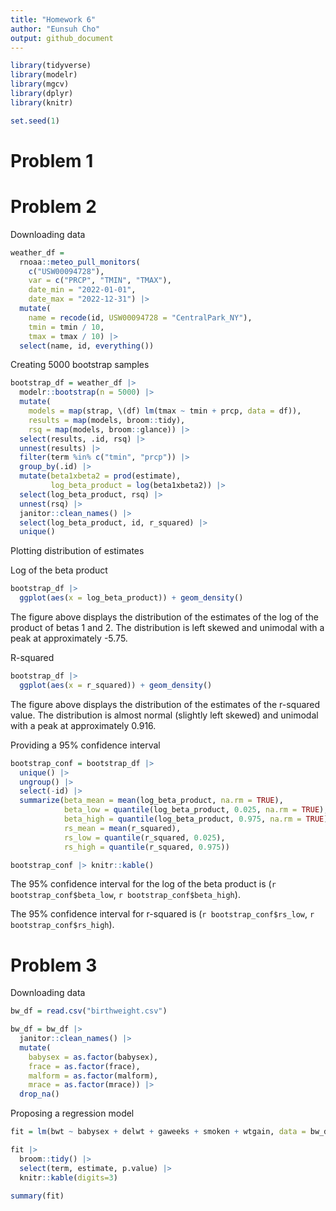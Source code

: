 ```yaml
---
title: "Homework 6"
author: "Eunsuh Cho"
output: github_document
---
```


```r
library(tidyverse)
library(modelr)
library(mgcv)
library(dplyr)
library(knitr)

set.seed(1)
```

# Problem 1

# Problem 2

Downloading data

```r
weather_df = 
  rnoaa::meteo_pull_monitors(
    c("USW00094728"),
    var = c("PRCP", "TMIN", "TMAX"), 
    date_min = "2022-01-01",
    date_max = "2022-12-31") |>
  mutate(
    name = recode(id, USW00094728 = "CentralPark_NY"),
    tmin = tmin / 10,
    tmax = tmax / 10) |>
  select(name, id, everything())
```

Creating 5000 bootstrap samples

```r
bootstrap_df = weather_df |> 
  modelr::bootstrap(n = 5000) |> 
  mutate(
    models = map(strap, \(df) lm(tmax ~ tmin + prcp, data = df)),
    results = map(models, broom::tidy),
    rsq = map(models, broom::glance)) |> 
  select(results, .id, rsq) |> 
  unnest(results) |> 
  filter(term %in% c("tmin", "prcp")) |> 
  group_by(.id) |> 
  mutate(beta1xbeta2 = prod(estimate),
         log_beta_product = log(beta1xbeta2)) |> 
  select(log_beta_product, rsq) |> 
  unnest(rsq) |> 
  janitor::clean_names() |> 
  select(log_beta_product, id, r_squared) |> 
  unique()
```

Plotting distribution of estimates

Log of the beta product
```r
bootstrap_df |> 
  ggplot(aes(x = log_beta_product)) + geom_density()
```
The figure above displays the distribution of the estimates of the log of the product of betas 1 and 2. The distribution is left skewed and unimodal with a peak at approximately -5.75.

R-squared
```r
bootstrap_df |> 
  ggplot(aes(x = r_squared)) + geom_density()
```
The figure above displays the distribution of the estimates of the r-squared value. The distribution is almost normal (slightly left skewed) and unimodal with a peak at approximately 0.916.

Providing a 95% confidence interval

```r
bootstrap_conf = bootstrap_df |> 
  unique() |>
  ungroup() |> 
  select(-id) |> 
  summarize(beta_mean = mean(log_beta_product, na.rm = TRUE),
            beta_low = quantile(log_beta_product, 0.025, na.rm = TRUE),
            beta_high = quantile(log_beta_product, 0.975, na.rm = TRUE),
            rs_mean = mean(r_squared),
            rs_low = quantile(r_squared, 0.025),
            rs_high = quantile(r_squared, 0.975))

bootstrap_conf |> knitr::kable()
```

The 95% confidence interval for the log of the beta product is (`r bootstrap_conf$beta_low`, `r bootstrap_conf$beta_high`).

The 95% confidence interval for r-squared is (`r bootstrap_conf$rs_low`, `r bootstrap_conf$rs_high`).

# Problem 3

Downloading data

```r
bw_df = read.csv("birthweight.csv")

bw_df = bw_df |> 
  janitor::clean_names() |> 
  mutate(
    babysex = as.factor(babysex),
    frace = as.factor(frace),
    malform = as.factor(malform),
    mrace = as.factor(mrace)) |> 
  drop_na()
```

Proposing a regression model

```r
fit = lm(bwt ~ babysex + delwt + gaweeks + smoken + wtgain, data = bw_df)

fit |>
  broom::tidy() |>
  select(term, estimate, p.value) |>
  knitr::kable(digits=3)

summary(fit)
```








